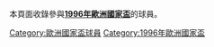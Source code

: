 本頁面收錄參與'''[[1996年歐洲國家盃|1996年歐洲國家盃]]'''的球員。

[[Category:歐洲國家盃球員|Category:歐洲國家盃球員]]
[[Category:1996年歐洲國家盃|Category:1996年歐洲國家盃]]